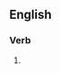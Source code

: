 {{also|spoliâtes}}

==English==

===Verb===
{{head|en|verb form}}

# {{en-third-person singular of|spoliate}}